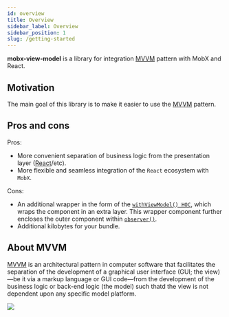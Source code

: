 ```yaml
---
id: overview
title: Overview
sidebar_label: Overview
sidebar_position: 1
slug: /getting-started
---
```

**mobx-view-model** is a library for integration [MVVM](https://en.wikipedia.org/wiki/Model%E2%80%93view%E2%80%93viewmodel) pattern with MobX and React.  

## Motivation  

The main goal of this library is to make it easier to use the [MVVM](https://en.wikipedia.org/wiki/Model%E2%80%93view%E2%80%93viewmodel) pattern.  

## Pros and cons  

Pros:  
 - More convenient separation of business logic from the presentation layer ([React](https://react.dev/)/etc).  
 - More flexible and seamless integration of the `React` ecosystem with `MobX`.  

Cons:  
 - An additional wrapper in the form of the [`withViewModel() HOC`](/react/api/with-view-model), which wraps the component in an extra layer. This wrapper component further encloses the outer component within [`observer()`](https://mobx.js.org/api.html#observer).  
 - Additional kilobytes for your bundle.  

## About MVVM  

[MVVM](https://en.wikipedia.org/wiki/Model%E2%80%93view%E2%80%93viewmodel) is an architectural pattern in computer software that facilitates the separation of the development of a graphical user interface (GUI; the view)—be it via a markup language or GUI code—from the development of the business logic or back-end logic (the model) such thatd
the view is not dependent upon any specific model platform.  

![](./assets/mvvm.png)  
